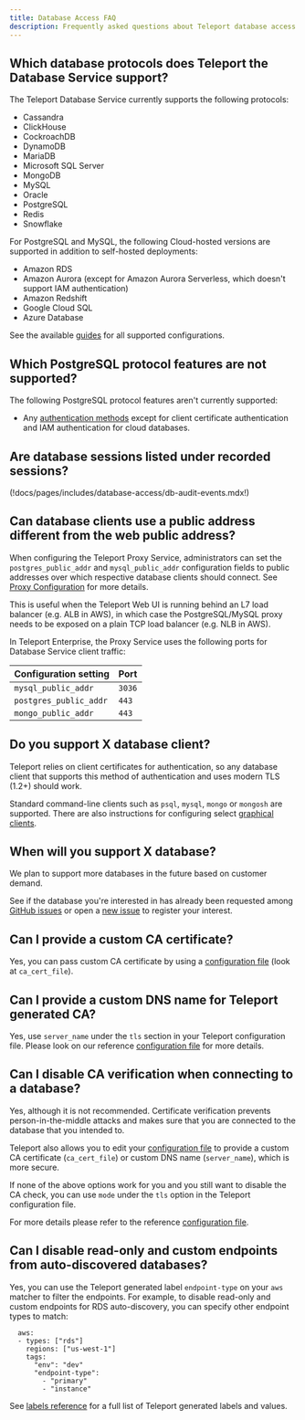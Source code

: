 ```yaml
---
title: Database Access FAQ
description: Frequently asked questions about Teleport database access.
---
```


## Which database protocols does Teleport the Database Service support?

The Teleport Database Service currently supports the following protocols:

- Cassandra
- ClickHouse
- CockroachDB
- DynamoDB
- MariaDB
- Microsoft SQL Server
- MongoDB
- MySQL
- Oracle
- PostgreSQL
- Redis
- Snowflake

For PostgreSQL and MySQL, the following Cloud-hosted versions are supported in addition to self-hosted deployments:

- Amazon RDS
- Amazon Aurora (except for Amazon Aurora Serverless, which doesn't support IAM authentication)
- Amazon Redshift
- Google Cloud SQL
- Azure Database

See the available [guides](./guides.mdx) for all supported configurations.

## Which PostgreSQL protocol features are not supported?

The following PostgreSQL protocol features aren't currently supported:

- Any [authentication methods](https://www.postgresql.org/docs/current/auth-methods.html)
  except for client certificate authentication and IAM authentication for cloud
  databases.


## Are database sessions listed under recorded sessions?

(!docs/pages/includes/database-access/db-audit-events.mdx!)

## Can database clients use a public address different from the web public address?

<Tabs>
<TabItem scope={["oss", "enterprise"]} label="Self-Hosted">

When configuring the Teleport Proxy Service, administrators can set the
`postgres_public_addr` and `mysql_public_addr` configuration fields to public
addresses over which respective database clients should connect. See
[Proxy Configuration](../../reference/agent-services/database-access-reference/configuration.mdx) for
more details.

This is useful when the Teleport Web UI is running behind an L7 load balancer
(e.g. ALB in AWS), in which case the PostgreSQL/MySQL proxy needs to be exposed
on a plain TCP load balancer (e.g. NLB in AWS).

</TabItem>
<TabItem scope={["cloud","team"]} label="Cloud-Hosted">

In Teleport Enterprise, the Proxy Service uses the following ports for
Database Service client traffic:

|Configuration setting|Port|
|---|---|
|`mysql_public_addr`|`3036`|
|`postgres_public_addr`|`443`|
|`mongo_public_addr`|`443`|

</TabItem>
</Tabs>

## Do you support X database client?

Teleport relies on client certificates for authentication, so any database
client that supports this method of authentication and uses modern TLS (1.2+)
should work.

Standard command-line clients such as `psql`, `mysql`, `mongo` or `mongosh` are
supported. There are also instructions for configuring select
[graphical clients](../../connect-your-client/gui-clients.mdx).

## When will you support X database?

We plan to support more databases in the future based on customer demand.

See if the database you're interested in has already been requested among
[GitHub issues](https://github.com/gravitational/teleport/labels/database-access)
or open a [new issue](https://github.com/gravitational/teleport/issues/new/choose)
to register your interest.

## Can I provide a custom CA certificate?

Yes, you can pass custom CA certificate by using a
[configuration file](../../reference/agent-services/database-access-reference/configuration.mdx)
(look at `ca_cert_file`).

## Can I provide a custom DNS name for Teleport generated CA?

Yes, use `server_name` under the `tls` section in your Teleport configuration
file. Please look on our reference
[configuration file](../../reference/agent-services/database-access-reference/configuration.mdx)
for more details.

## Can I disable CA verification when connecting to a database?

Yes, although it is not recommended. Certificate verification prevents
person-in-the-middle attacks and makes sure that you
are connected to the database that you intended to. 

Teleport also allows you to edit your
[configuration file](../../reference/agent-services/database-access-reference/configuration.mdx)
to provide a custom CA certificate (`ca_cert_file`) or custom DNS name
(`server_name`), which is more secure. 

If none of the above options work for you and you still want to disable the CA
check, you can use `mode` under the `tls` option in the Teleport configuration file.

For more details please refer to the reference
[configuration file](../../reference/agent-services/database-access-reference/configuration.mdx).

## Can I disable read-only and custom endpoints from auto-discovered databases?

Yes, you can use the Teleport generated label `endpoint-type` on your `aws`
matcher to filter the endpoints. For example, to disable read-only and custom
endpoints for RDS auto-discovery, you can specify other endpoint types to
match:
```
  aws:
  - types: ["rds"]
    regions: ["us-west-1"]
    tags:
      "env": "dev"
      "endpoint-type":
        - "primary"
        - "instance"
```

See [labels reference](../../reference/agent-services/database-access-reference/labels.mdx) for a full list of Teleport
generated labels and values.
